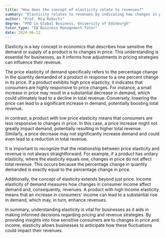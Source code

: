 ```yaml
---
title: "How does the concept of elasticity relate to revenues?"
summary: "Elasticity relates to revenues by indicating how changes in price will affect the demand for a product and thus, revenues."
author: "Prof. Mia Roberts"
degree: "PhD in Global Business, University of Edinburgh"
tutor_type: "IB Business Management Tutor"
date: 2024-06-12
---
```


Elasticity is a key concept in economics that describes how sensitive the demand or supply of a product is to changes in price. This understanding is essential for businesses, as it informs how adjustments in pricing strategies can influence their revenue.

The price elasticity of demand specifically refers to the percentage change in the quantity demanded of a product in response to a one percent change in its price. If a product exhibits high price elasticity, it indicates that consumers are highly responsive to price changes. For instance, a small increase in price may result in a substantial decrease in demand, which could ultimately lead to a decline in total revenue. Conversely, lowering the price can lead to a significant increase in demand, potentially boosting total revenue.

In contrast, a product with low price elasticity means that consumers are less responsive to changes in price. In this case, a price increase might not greatly impact demand, potentially resulting in higher total revenue. Similarly, a price decrease may not significantly increase demand and could even lead to a reduction in total revenue.

It is important to recognize that the relationship between price elasticity and revenue is not always straightforward. For example, if a product has unitary elasticity, where the elasticity equals one, changes in price do not affect total revenue. This occurs because the percentage change in quantity demanded is exactly equal to the percentage change in price.

Additionally, the concept of elasticity extends beyond just price. Income elasticity of demand measures how changes in consumer income affect demand and, consequently, revenues. A product with high income elasticity means that an increase in consumers' income can lead to a substantial rise in demand, which may, in turn, enhance revenues.

In summary, understanding elasticity is vital for businesses as it aids in making informed decisions regarding pricing and revenue strategies. By providing insights into how sensitive consumers are to changes in price and income, elasticity allows businesses to anticipate how these fluctuations could impact their revenues.
    